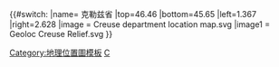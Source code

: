 {{#switch:{{{1}}}
|name= 克勒兹省
|top=46.46
|bottom=45.65
|left=1.367
|right=2.628
|image = Creuse department location map.svg
|image1 = Geoloc Creuse Relief.svg
}}<noinclude>{{Location map/Info}}
[[Category:地理位置圖模板]]
[[Category:法国各省地理位置图模板|C]]
</noinclude>